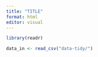 ```yaml
---
title: "TITLE"
format: html
editor: visual
---
```


```r
library(readr)
```

```r
data_in <- read_csv("data-tidy/")
```
